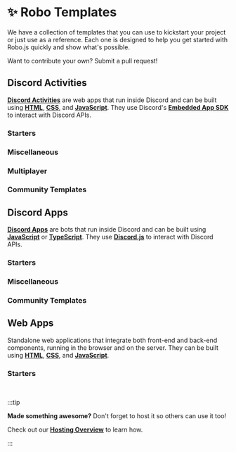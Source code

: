 
# ✨ Robo Templates

We have a collection of templates that you can use to kickstart your project or just use as a reference. Each one is designed to help you get started with Robo.js quickly and show what's possible.

Want to contribute your own? Submit a pull request!

<CardContainer>
	<Card
		href="https://github.com/Wave-Play/robo.js/blob/main/CONTRIBUTING.md"
		title="📝 Contributing"
		description="How to contribute to Robo.js"
	/>
</CardContainer>

## Discord Activities

**[Discord Activities](../discord-activities/getting-started)** are web apps that run inside Discord and can be built using **[HTML](https://developer.mozilla.org/en-US/docs/Web/HTTP)**, **[CSS](https://developer.mozilla.org/en-US/docs/Web/CSS)**, and **[JavaScript](https://developer.mozilla.org/en-US/docs/Web/JavaScript)**. They use Discord's **[Embedded App SDK](https://github.com/discord/embedded-app-sdk/)** to interact with Discord APIs.

### Starters

<CardContainer>
	<Card
		href="https://github.com/Wave-Play/robo.js/tree/main/templates/starter-app-js-react"
		title="🔗 Starter React (JS)"
		description="A basic JavaScript template using React."
	/>
	<Card
		href="https://github.com/Wave-Play/robo.js/tree/main/templates/starter-app-ts-react"
		title="🔗 Starter React (TS)"
		description="A basic TypeScript template using React."
	/>
	<Card
		href="https://github.com/Wave-Play/robo.js/tree/main/templates/starter-activity-javascript"
		title="🔗 Starter Vanilla (JS)"
		description="A basic JavaScript template without any UI libraries."
	/>
	<Card
		href="https://github.com/Wave-Play/robo.js/tree/main/templates/starter-activity-typescript"
		title="🔗 Starter Vanilla (TS)"
		description="A basic TypeScript template without any UI libraries."
	/>
</CardContainer>

### Miscellaneous

<CardContainer>
	<Card
		href="https://github.com/Wave-Play/robo.js/tree/main/templates/discord-activities/music-player-proxy"
		title="🔗 Music Player Proxy (TS)"
		description="A music player proxying external audio using React."
	/>
</CardContainer>

### Multiplayer

<CardContainer>
	<Card
		href="https://github.com/Wave-Play/robo.js/tree/main/templates/activity-ts-colyseus-react"
		title="🔗 Multiplayer Colyseus (TS)"
		description="A simplified TypeScript template using Colyseus."
	/>
</CardContainer>

### Community Templates

<CardContainer>
	<Card
		href="https://github.com/Wave-Play/robo.js/tree/main/templates/starter-activity-typescript-tailwind"
		title="🔗 Starter Tailwind (TS)"
		description="A basic TypeScript template using Tailwind CSS."
	/>
	<Card
		href="https://github.com/Wave-Play/robo.js/tree/main/templates/starter-activity-typescript-tailwind-shadcn"
		title="🔗 Starter Tailwind + shadcn"
		description="A basic TypeScript template using Tailwind and shadcn."
	/>
</CardContainer>

## Discord Apps

**[Discord Apps](../discord-bots/getting-started)** are bots that run inside Discord and can be built using **[JavaScript](https://developer.mozilla.org/en-US/docs/Web/JavaScript)** or **[TypeScript](https://www.typescriptlang.org/)**. They use **[Discord.js](https://discord.js.org/)** to interact with Discord APIs.

### Starters

<CardContainer>
	<Card
		href="https://github.com/Wave-Play/robo.js/tree/main/templates/starter-bot-javascript"
		title="🔗 Starter (JS)"
		description="A basic JavaScript bot using Robo.js."
	/>
	<Card
		href="https://github.com/Wave-Play/robo.js/tree/main/templates/starter-bot-typescript"
		title="🔗 Starter (TS)"
		description="A basic TypeScript bot using Robo.js."
	/>
</CardContainer>

### Miscellaneous

<CardContainer>
	<Card
		href="https://github.com/Wave-Play/robo.js/tree/main/templates/bot-mongodb-ts"
		title="🔗 MongoDB (TS)"
		description="A bot using MongoDB and TypeScript."
	/>
	<Card
		href="https://github.com/Wave-Play/robo.js/tree/main/templates/discord-bots/purrth-vader"
		title="🔗 Purrth Vader (TS)"
		description="A user-installable AI companion."
	/>
</CardContainer>

### Community Templates

<CardContainer>
	<Card
		href="https://github.com/Wave-Play/robo.js/tree/main/templates/economy-bot"
		title="🔗 Economy (TS)"
		description="An economy bot using Robo.js."
	/>
</CardContainer>

## Web Apps

Standalone web applications that integrate both front-end and back-end components, running in the browser and on the server. They can be built using **[HTML](https://developer.mozilla.org/en-US/docs/Web/HTTP)**, **[CSS](https://developer.mozilla.org/en-US/docs/Web/CSS)**, and **[JavaScript](https://developer.mozilla.org/en-US/docs/Web/JavaScript)**.

### Starters

<CardContainer>
	<Card
		href="https://github.com/Wave-Play/robo.js/tree/main/templates/starter-webapp-javascript"
		title="🔗 Starter (JS)"
		description="A basic JavaScript web app using Robo.js."
	/>
	<Card
		href="https://github.com/Wave-Play/robo.js/tree/main/templates/starter-webapp-typescript"
		title="🔗 Starter (TS)"
		description="A basic TypeScript web app using Robo.js."
	/>
</CardContainer>

<br />

:::tip

**Made something awesome?** Don't forget to host it so others can use it too!

Check out our **[Hosting Overview](../hosting/overview)** to learn how.

:::
